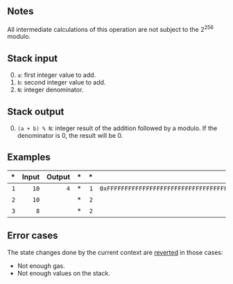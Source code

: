 ## Notes

All intermediate calculations of this operation are not subject to the 2<sup>256</sup> modulo.

## Stack input

0. `a`: first integer value to add.
1. `b`: second integer value to add.
2. `N`: integer denominator.

## Stack output

0. `(a + b) % N`: integer result of the addition followed by a modulo. If the denominator is 0, the result will be 0.

## Examples

| * | Input | Output | * | * | Input | Output |
|--:|------:|-------:|--:|--:|------:|-------:|
| `1` | `10` | `4` | * | `1` | `0xFFFFFFFFFFFFFFFFFFFFFFFFFFFFFFFFFFFFFFFFFFFFFFFFFFFFFFFFFFFFFFFF` | `1` |
| `2` | `10` | | * | `2` | `2` | |
| `3` | `8` | | * | `2` | `2` | |

## Error cases

The state changes done by the current context are [reverted](#FD) in those cases:
- Not enough gas.
- Not enough values on the stack.
